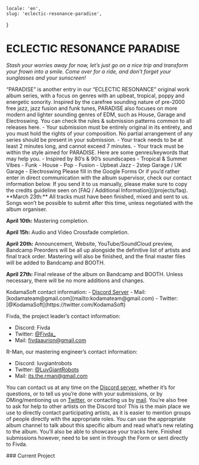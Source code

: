     locale: 'en',
    slug: 'eclectic-resonance-paradise',
}

# ECLECTIC RESONANCE PARADISE

*Stash your worries away for now, let’s just go on a nice trip and transform your frown into a smile. Come over for a ride, and don’t forget your sunglasses and your sunscreen!*

<WrappableParagraph title="Presentation">
“PARADISE” is another entry in our “ECLECTIC RESONANCE” original work album series, with a focus on genres with an upbeat, tropical, poppy and energetic sonority. Inspired by the carefree sounding nature of pre-2000 free jazz, jazz fusion and funk tunes, PARADISE also focuses on more modern and lighter sounding genres of EDM, such as House, Garage and Electroswing.
</WrappableParagraph>

<WrappableParagraph title="General KodamaSounds Specific Rules">
    <CtaButton link='/projects/faq' icon='book'>
        <span>You can check the rules & submission patterns common to all releases here.</span>
    </CtaButton>
</WrappableParagraph>

<WrappableParagraph title="PARADISE Specific Music Rules">
- Your submission must be entirely original in its entirety, and you must hold the rights of your composition. No partial arrangement of any series should be present in your submission.
- Your track needs to be at least 2 minutes long, and cannot exceed 7 minutes.
- Your track must be within the style aimed for PARADISE. Here are some genres/keywords that may help you.
    - Inspired by 80’s & 90’s soundscapes
    - Tropical & Summer Vibes
    - Funk
    - House
    - Pop
    - Fusion
    - Upbeat Jazz
    - 2step Garage / UK Garage
    - Electroswing
</WrappableParagraph>

<WrappableParagraph title="Track Submission">
<CtaButton link='https://forms.gle/YciTS1AnzikkpBnp9' icon='envelope'>
    <span>Please fill in the Google Forms</span>
</CtaButton>
Or if you’d rather enter in direct communication with the album supervisor, check our contact information below. If you send it to us manually, please make sure to copy the credits guideline seen on [FAQ / Additional Information](/projects/faq).
</WrappableParagraph>

<WrappableParagraph title="Deadlines">
**March 23th:** All tracks must have been finished, mixed and sent to us. Songs won’t be possible to submit after this time, unless negotiated with the album organiser.

**April 10th:** Mastering completion.

**April 15h:** Audio and Video Crossfade completion.

**April 20th:** Announcement, Website, YouTube/SoundCloud preview, Bandcamp Preorders will be all up alongside the definitive list of artists and final track order. Mastering will also be finished, and the final master files will be added to Bandcamp and BOOTH.

**April 27th:** Final release of the album on Bandcamp and BOOTH. Unless necessary, there will be no more additions and changes.
</WrappableParagraph>

<WrappableParagraph title="Contact (Questions / Submissions)">
KodamaSoft contact information:
- <a href="/discord">Discord Server</a> 
- Mail: [kodamateam@gmail.com](mailto:kodamateam@gmail.com)
- Twitter: [@KodamaSoft](https://twitter.com/KodamaSoft)

Fivda, the project leader’s contact information:
- Discord: Fivda
- Twitter: [@Fivda_](https://twitter.com/Fivda_)
- Mail: [fivdaaurion@gmail.com](mailto:fivdaaurion@gmail.com)

R-Man, our mastering engineer’s contact information:
- Discord: luvgiantrobots
- Twitter: [@LuvGiantRobots](https://twitter.com/LuvGiantRobots)
- Mail: [its.the.rman@gmail.com](mailto:its.the.rman@gmail.com)

You can contact us at any time on the <a href="/discord">Discord server</a>, whether it’s for questions, or to tell us you’re done with your submissions, or by DMing/mentioning us on [Twitter](https://twitter.com/KodamaSoft), or contacting us by [mail](mailto:kodamateam@gmail.com). You’re also free to ask for help to other artists on the Discord too! This is the main place we use to directly contact participating artists, as it is easier to mention groups of people directly with the appropriate roles. You can use the appropriate album channel to talk about this specific album and read what’s new relating to the album. You’ll also be able to showcase your tracks here. Finished submissions however, need to be sent in through the Form or sent directly to Fivda.
</WrappableParagraph>

<WrappableParagraph title="Releases Information">
### Current Project
<ProjectInformation slug="eclectic-resonance-paradise"/>
</WrappableParagraph>